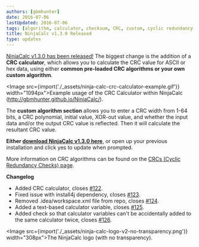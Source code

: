 ```yaml
---
authors: [gbmhunter]
date: 2016-07-06
lastUpdated: 2016-07-06
tags: [algorithm, calculator, checksum, CRC, custom, cyclic redundancy check, NinjaCalc, polynomial, update]
title: NinjaCalc v1.3.0 Released
type: updates
---
```


[NinjaCalc v1.3.0 has been released!](http://gbmhunter.github.io/NinjaCalc/) The biggest change is the addition of a **CRC calculator**, which allows you to calculate the CRC value for ASCII or hex data, using either **common pre-loaded CRC algorithms or your own custom algorithm**.

<Image src={import('./_assets/ninja-calc-crc-calculator-example.gif')} width="1094px">Example usage of the CRC Calculator within NinjaCalc (http://gbmhunter.github.io/NinjaCalc/).</Image>

The **custom algorithm section** allows you to enter a CRC width from 1-64 bits, a CRC polynomial, initial value, XOR-out value, and whether the input data and/or the output CRC value is reflected. Then it will calculate the resultant CRC value.

**Either [download NinjaCalc v1.3.0 here](http://gbmhunter.github.io/NinjaCalc/)**, or open up your previous installation and click yes to update when prompted.

More information on CRC algorithms can be found on the [CRCs (Cyclic Redundancy Checks) page](/programming/general/crcs-cyclic-redundancy-checks).

**Changelog**

* Added CRC calculator, closes [#122](https://github.com/gbmhunter/NinjaCalc/issues/122).
* Fixed issue with install4j dependency, closes [#123](https://github.com/gbmhunter/NinjaCalc/issues/123).
* Removed .idea/workspace.xml file from repo, closes [#124](https://github.com/gbmhunter/NinjaCalc/issues/124).
* Added a text-based calculator variable, closes [#125](https://github.com/gbmhunter/NinjaCalc/issues/125).
* Added check so that calculator variables can't be accidentally added to the same calculator twice, closes [#126](https://github.com/gbmhunter/NinjaCalc/issues/126).

<Image src={import('./_assets/ninja-calc-logo-v2-no-transparency.png')} width="308px">The NinjaCalc logo (with no transparency).</Image>
